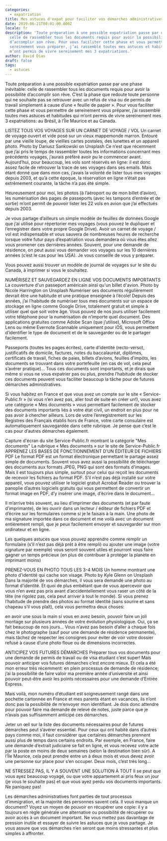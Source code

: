 ```yaml
---
categories:
  - expatriation
title: Mes astuces d'expat pour faciliter vos démarches administratives
date: 2019-06-21T00:01:00.000Z
locale: fr
description: 'Toute préparation à une possible expatriation passe par une phase inévitable:
  celle de rassembler tous les documents requis pour avoir la possibilité
  d’accomplir son rêve. Pour vous faciliter cette phase et vous permettre de
  sereinement vous préparer, j’ai rassemblé toutes mes astuces et habitudes qui
  m’ont permis de vivre sereinement mes 3 expatriations.'
author: David Dias
draft: false
tags:
  - astuces
---
```


Toute préparation à une possible expatriation passe par une phase inévitable: celle de rassembler tous les documents requis pour avoir la possibilité d’accomplir son rêve. C’est la phase que redoute toute personne qui ne souhaite pas se retrouver avec un refus de visa ou de permis de travail simplement à cause d’une « feuille de papier ». Pour vous faciliter cette phase et vous permettre de sereinement vous préparer, j’ai rassemblé toutes mes astuces et habitudes qui m’ont permis de vivre sereinement mes 3 expatriations: au Brésil, à l’Île Maurice et au Canada.

LISTEZ TOUS VOS VOYAGES SUR UN CARNET DE VOYAGE / VOL
Un carnet de voyage ouvert et vide posé sur un vieux mappemonde marron. Entouré par une vieille loupe, de vieilles cartes postales, des lunettes et un appareil photo.
Photo by Dariusz Sankowski on Unsplash
Ce n’est que récemment que j’ai pris le temps de rassembler toutes les informations concernant mes précédents voyages, j’aurais préféré avoir pu le commencer avant. Aujourd’hui, pour beaucoup, les vols sont réservés en ligne: il est donc assez facile de retrouver la trace de ses voyages dans ses emails. Mais étant donné que dans mon cas, j’avais la volonté de lister tous mes voyages depuis 2003, et qu’à cette époque, la réservation en ligne n’était pas extrêmement courante, la tâche n’a pas été simple.

Heureusement pour moi, les photos (à l’aéroport ou de mon billet d’avion), les numérisation des pages de passeports (avec les tampons d’entrée et de sortie) m’ont permit de pouvoir lister les 22 vols en avion que j’ai effectués depuis 2003.

Je vous partage d’ailleurs un simple modèle de feuilles de données Google que j’ai utilisé pour répertorier mes voyages (vous pouvez le dupliquer et l’enregistrer dans votre propre Google Drive). Avoir un carnet de voyage / vol est indispensable et vous sauvera de nombreuses heures de recherche lorsque votre futur pays d’expatriation vous demandera où vous êtes allez vous promener ces dernières années. Souvent, pour une demande de résidence, on peut aussi vous demander vos voyages sur les 10 dernières années (c’est le cas pour les USA). Je vous conseille de vous y préparer.

Vous pouvez aussi trouver un modèle de journal de voyages sur le site du Canada, à imprimer si vous le souhaitez.

NUMÉRISEZ ET SAUVEGARDEZ EN LIGNE VOS DOCUMENTS IMPORTANTS
La couverture d'un passeport américain ainsi qu'un billet d'avion.
Photo by Nicole Harrington on Unsplash
Numériser ses documents régulièrement devrait être une habitude et une pratique enseignée à l’école! Depuis des années, j’ai l’habitude de numériser tous mes documents sur un espace de stockage en ligne comme Google Drive, totalement gratuit et simple à utiliser quel que soit votre âge. Vous pouvez de nos jours utiliser facilement votre téléphone pour la numérisation de n’importe quel document. Des applications gratuites comme Adobe Scan (que j’utilise), Microsoft Office Lens ou même Evernote Scannable uniquement pour iOS, vous permettent d’identifier le type de document et de le sauvegarder ou de le partager facilement.

Passeports (toutes les pages écrites), carte d’identité (recto-verso), justificatifs de domicile, factures, notes du baccalauréat, diplômes, certificats de travail, fiches de paies, billets d’avions, feuilles d’impôts, les documents se trouvant dans votre portefeuille (en cas de vol, cela peut s’avérer pratique)… Tous ces documents sont importants, et je dirais que même si vous ne vous expatrier pas ou plus, prendre l’habitude de stocker ces documents peuvent vous faciliter beaucoup la tâche pour de futures démarches administratives.

Si vous habitez en France et que vous avez un compte sur le site « Service-Public.fr » (si vous n’en avez pas, aller tout de suite en créer un!), vous avez une catégorie « Mes documents » vous permettant facilement de stocker des documents importants liés à votre état civil, un endroit en plus pour ne pas avoir à chercher ailleurs. Lors de votre l’enregistrement sur les Registres des Français établis hors de France, votre carte consulaire est automatiquement sauvegardée dans cette rubrique. Je pense que c’est le cas pour d’autres démarches également.

Capture d'écran du site Service-Public.fr montrant la catégorie "Mes documents"
La rubrique « Mes documents » sur le site de Service-Public.fr
APPRENEZ LES BASES DE FONCTIONNEMENT D’UN ÉDITEUR DE FICHIERS PDF
Le format PDF est un format électronique permettant le partage assez simple de documents. Souvent vous avez aussi la possibilité de télécharger des documents aux formats JPEG, PNG qui sont des formats d’images. Mais il est toujours plus simple, surtout pour celui qui reçoit les documents de recevoir les fichiers au format PDF. S’il n’est pas déjà installé sur votre appareil, vous pouvez utiliser le logiciel gratuit Acrobat Reader ou trouver la panoplie d’autres logiciels gratuits qui vous permettent de convertir un format image en PDF, d’y insérer une image, d’écrire dans le document…

Il m’arrive très souvent, au lieu d’imprimer des documents (et par faute d’imprimante), de les ouvrir dans un lecteur / éditeur de fichiers PDF et d’écrire sur les formulaires comme si je le faisais à la main. Une photo de ma signature importée dans ce document et me voilà avec un document entièrement rempli, que je peux facilement envoyer et sauvegarder sur mon ordinateur et en ligne.

Les quelques astuces que vous pouvez apprendre comme remplir un formulaire (s’il n’est pas déjà prêt à être rempli) ou ajouter une image (votre signature par exemple) vous seront souvent utiles et pourront vous faire gagner un temps précieux (en plus de contribuer à protéger la planète en imprimant moins)

PRENEZ-VOUS EN PHOTO TOUS LES 3-4 MOIS
Un homme montrant une photo d'identité qui cache son visage.
Photo by Kyle Glenn on Unsplash
Dans la majorité de vos démarches, il vous sera demandé une photo au format d’identité. Et quoi de plus embêtant que de vous apercevoir que vous n’en avez pas pris avant d’accidentellement vous raser un côté de la tête (ne rigolez pas, cela peut arriver à tout le monde). Si vous prenez l’habitude de prendre des photos au format identité (sans sourire et sans chapeau s’il vous plaît), cela vous permettra deux choses:

en avoir une sous la main si vous en avez besoin,
pouvoir faire un joli montage sur plusieurs années de votre évolution physiologique. Oui, ça se fait beaucoup de nos jours…
Vous n’avez pas besoin d’aller à chaque fois chez le photographe (sauf pour une demande de résidence permanente), mais tâchez de respecter les consignes pour éviter de voir votre dossier refusé à cause d’une photo floue ou de dimensions incorrectes.

ANTICIPEZ VOS FUTURES DÉMARCHES
Préparer tous vos documents pour une demande de permis de travail ou de visa étudiant c’est super! Mais pouvoir anticiper vos futures démarches c’est encore mieux. Et cela a été mon erreur très récemment: en plein processus de demande de résidence; j’ai la possibilité de faire valoir ma première année d’université et ainsi pouvoir peut-être avoir les points nécessaires pour une demande d’Entrée Express.

Mais voilà, mon numéro d’étudiant est soigneusement rangé dans une pochette cartonnée en France et mes parents étant en vacances, ils n’ont donc pas la possibilité de m’envoyer mon identifiant. Je dois donc attendre pour pouvoir faire ma demande de relevé de notes, juste parce que je n’avais pas suffisamment anticipé ces démarches.

Jeter un œil sur la liste des documents nécessaires pour de futures démarches peut s’avérer essentiel. Pour ceux qui ont habité dans d’autres pays comme moi, il faut considérer que certaines démarches prennent aussi plus de temps dans certains endroits. Par exemple, en France, faire une demande d’extrait judiciaire se fait en ligne, et vous recevez votre acte par la poste en moins de deux semaines (selon la destination bien sûr). A l’Île Maurice, cela peut prendre entre un à deux mois et vous devez avoir une personne sur place pour s’en occuper. Deux mois, c’est très long…

NE STRESSEZ PAS, IL Y A SOUVENT UNE SOLUTION À TOUT
Il se peut que vous ayez beaucoup voyagé, ou que votre appartement ai pris feux un jour (je vous le souhaite pas) et que vous ayez perdu vos documents importants. Ne paniquez pas!

Les démarches administratives font parties de tout processus d’immigration, et la majorité des personnes savent cela. Il vous manque un document? Voyez un moyen de pouvoir en récupérer une copie: il y a toujours en règle générale une alternative ou possibilité de récupérer ou avoir accès à un document important. Ne vous mettez pas davantage de pression inutile et essayer de suivre les astuces que je vous partage. Je vous assure que vos démarches n’en seront que moins stressantes et plus simples à affronter.
